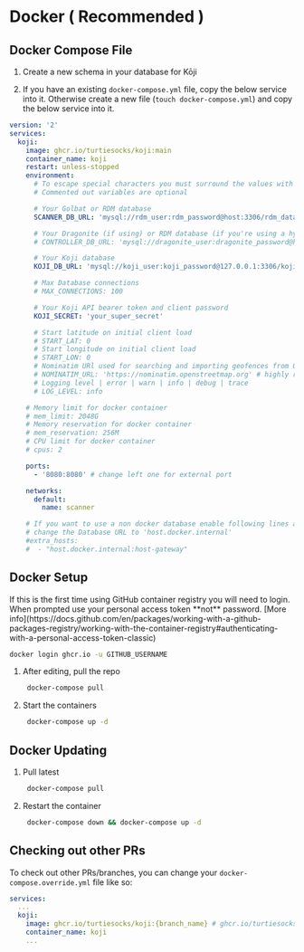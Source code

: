 
# Docker ( Recommended )

## Docker Compose File

1. Create a new schema in your database for Kōji

1. If you have an existing `docker-compose.yml` file, copy the below service into it. Otherwise create a new file (`touch docker-compose.yml`) and copy the below service into it.

```yml
version: '2'
services:
  koji:
    image: ghcr.io/turtiesocks/koji:main
    container_name: koji
    restart: unless-stopped
    environment:
      # To escape special characters you must surround the values with single quotes ('')
      # Commented out variables are optional

      # Your Golbat or RDM database
      SCANNER_DB_URL: 'mysql://rdm_user:rdm_password@host:3306/rdm_database'

      # Your Dragonite (if using) or RDM database (if you're using a hybrid Golbat/RDM setup)
      # CONTROLLER_DB_URL: 'mysql://dragonite_user:dragonite_password@host:3306/dragonite_database'

      # Your Koji database
      KOJI_DB_URL: 'mysql://koji_user:koji_password@127.0.0.1:3306/koji_database'

      # Max Database connections
      # MAX_CONNECTIONS: 100

      # Your Koji API bearer token and client password
      KOJI_SECRET: 'your_super_secret'

      # Start latitude on initial client load
      # START_LAT: 0
      # Start longitude on initial client load
      # START_LON: 0
      # Nominatim URl used for searching and importing geofences from OSM
      # NOMINATIM_URL: 'https://nominatim.openstreetmap.org' # highly recommended using your own
      # Logging level | error | warn | info | debug | trace
      # LOG_LEVEL: info

    # Memory limit for docker container
    # mem_limit: 2048G
    # Memory reservation for docker container
    # mem_reservation: 256M
    # CPU limit for docker container
    # cpus: 2

    ports:
      - '8080:8080' # change left one for external port

    networks:
      default:
        name: scanner

    # If you want to use a non docker database enable following lines and
    # change the Database URL to 'host.docker.internal'
    #extra_hosts:
    #  - "host.docker.internal:host-gateway"
```

## Docker Setup

<Callout type="info" emoji="💡">
  If this is the first time using GitHub container registry you will need to login. When prompted use your personal access token **not** password. [More info](https://docs.github.com/en/packages/working-with-a-github-packages-registry/working-with-the-container-registry#authenticating-with-a-personal-access-token-classic)

```sh
docker login ghcr.io -u GITHUB_USERNAME
```

</Callout>

1. After editing, pull the repo

   ```bash
    docker-compose pull
   ```

1. Start the containers

   ```bash
    docker-compose up -d
   ```

## Docker Updating

1. Pull latest

   ```bash
    docker-compose pull
   ```

2. Restart the container

   ```bash
    docker-compose down && docker-compose up -d
   ```

## Checking out other PRs

To check out other PRs/branches, you can change your `docker-compose.override.yml` file like so:

```yml
services:
  ...
  koji:
    image: ghcr.io/turtiesocks/koji:{branch_name} # ghcr.io/turtiesocks/koji:another-clustering-algo
    container_name: koji
    ...
```
